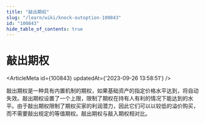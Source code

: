 ```yaml
---
title: "敲出期权"
slug: "/learn/wiki/knock-outoption-100843"
id: "100843"
hide_table_of_contents: true
---
```



# 敲出期权

<ArticleMeta id={100843} updatedAt={'2023-09-26 13:58:51'} />
<div className='border-solid border-b border-t-0 my-4 border-[var(--ifm-color-gray-300)]' />

敲出期权是一种具有内置机制的期权，如果基础资产的指定价格水平达到，将自动失效。敲出期权设置了一个上限，限制了期权在持有人有利的情况下能达到的水平。由于敲出期权限制了期权买家的利润潜力，因此它们可以以较低的溢价购买，而不需要敲出规定的等值期权。敲出期权与敲入期权相对比。
